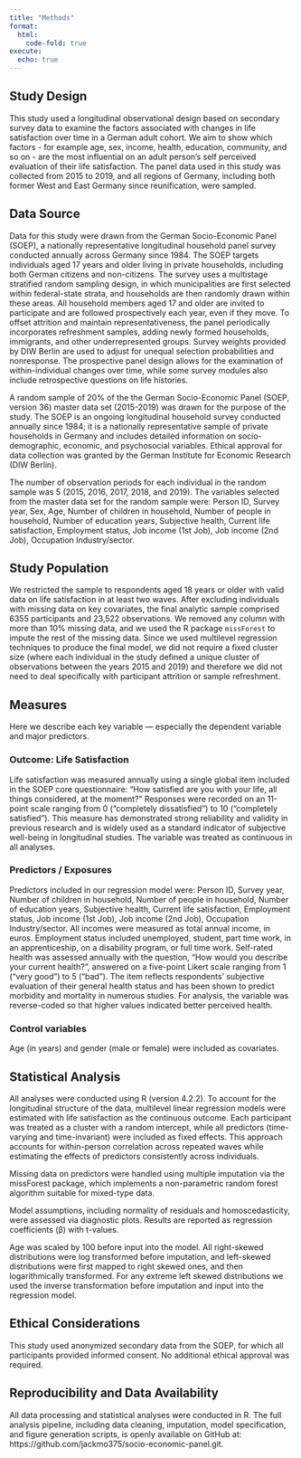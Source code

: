 ```yaml
---
title: "Methods"
format:
  html:
    code-fold: true
execute: 
  echo: true
---
```


## Study Design

This study used a longitudinal observational design based on secondary survey data to examine the factors associated with changes in life satisfaction over time in a German adult cohort. We aim to show which factors - for example age, sex, income, health, education, community, and so on - are the most influential on an adult person's self perceived evaluation of their life satisfaction. The panel data used in this study was collected from 2015 to 2019, and all regions of Germany, including both former West and East Germany since reunification, were sampled.

## Data Source

Data for this study were drawn from the German Socio-Economic Panel (SOEP), a nationally representative longitudinal household panel survey conducted annually across Germany since 1984. The SOEP targets individuals aged 17 years and older living in private households, including both German citizens and non-citizens. The survey uses a multistage stratified random sampling design, in which municipalities are first selected within federal-state strata, and households are then randomly drawn within these areas. All household members aged 17 and older are invited to participate and are followed prospectively each year, even if they move. To offset attrition and maintain representativeness, the panel periodically incorporates refreshment samples, adding newly formed households, immigrants, and other underrepresented groups. Survey weights provided by DIW Berlin are used to adjust for unequal selection probabilities and nonresponse. The prospective panel design allows for the examination of within-individual changes over time, while some survey modules also include retrospective questions on life histories.

A random sample of 20% of the the German Socio-Economic Panel (SOEP, version 36) master data set (2015-2019) was drawn for the purpose of the study. The SOEP is an ongoing longitudinal household survey conducted annually since 1984; it is a nationally representative sample of private households in Germany and includes detailed information on socio-demographic, economic, and psychosocial variables. Ethical approval for data collection was granted by the German Institute for Economic Research (DIW Berlin).

The number of observation periods for each individual in the random sample was 5 (2015, 2016, 2017, 2018, and 2019). The variables selected from the master data set for the random sample were: Person ID, Survey year, Sex, Age, Number of children in household, Number of people in household, Number of education years, Subjective health, Current life satisfaction, Employment status, Job income (1st Job), Job income (2nd Job), Occupation Industry/sector. 

## Study Population

We restricted the sample to respondents aged 18 years or older with valid data on life satisfaction in at least two waves. After excluding individuals with missing data on key covariates, the final analytic sample comprised 6355 participants and 23,522 observations. We removed any column with more than 10% missing data, and we used the R package `missForest` to impute the rest of the missing data. Since we used multilevel regression techniques to produce the final model, we did not require a fixed cluster size (where each individual in the study defined a unique cluster of observations between the years 2015 and 2019) and therefore we did not need to deal specifically with participant attrition or sample refreshment. 

## Measures

Here we describe each key variable — especially the dependent variable and major predictors.

### Outcome: Life Satisfaction

Life satisfaction was measured annually using a single global item included in the SOEP core questionnaire: “How satisfied are you with your life, all things considered, at the moment?” Responses were recorded on an 11-point scale ranging from 0 (“completely dissatisfied”) to 10 (“completely satisfied”). This measure has demonstrated strong reliability and validity in previous research and is widely used as a standard indicator of subjective well-being in longitudinal studies. The variable was treated as continuous in all analyses.

### Predictors / Exposures

Predictors included in our regression model were: Person ID, Survey year, Number of children in household, Number of people in household, Number of education years, Subjective health, Current life satisfaction, Employment status, Job income (1st Job), Job income (2nd Job), Occupation Industry/sector. All incomes were measured as total annual income, in euros. Employment status included unemployed, student, part time work, in an apprenticeship, on a disability program, or full time work. Self-rated health was assessed annually with the question, “How would you describe your current health?”, answered on a five-point Likert scale ranging from 1 (“very good”) to 5 (“bad”). The item reflects respondents’ subjective evaluation of their general health status and has been shown to predict morbidity and mortality in numerous studies. For analysis, the variable was reverse-coded so that higher values indicated better perceived health.

### Control variables

Age (in years) and gender (male or female) were included as covariates. 


## Statistical Analysis

All analyses were conducted using R (version 4.2.2). To account for the longitudinal structure of the data, multilevel linear regression models were estimated with life satisfaction as the continuous outcome. Each participant was treated as a cluster with a random intercept, while all predictors (time-varying and time-invariant) were included as fixed effects. This approach accounts for within-person correlation across repeated waves while estimating the effects of predictors consistently across individuals.

Missing data on predictors were handled using multiple imputation via the missForest package, which implements a non-parametric random forest algorithm suitable for mixed-type data.

Model assumptions, including normality of residuals and homoscedasticity, were assessed via diagnostic plots. Results are reported as regression coefficients (β) with t-values.

Age was scaled by 100 before input into the model. All right-skewed distributions were log transformed before imputation, and left-skewed distributions were first mapped to right skewed ones, and then logarithmically transformed. For any extreme left skewed distributions we used the inverse transformation before imputation and input into the regression model. 

## Ethical Considerations

This study used anonymized secondary data from the SOEP, for which all participants provided informed consent. No additional ethical approval was required.

## Reproducibility and Data Availability

All data processing and statistical analyses were conducted in R. The full analysis pipeline, including data cleaning, imputation, model specification, and figure generation scripts, is openly available on GitHub at: https://github.com/jackmo375/socio-economic-panel.git.